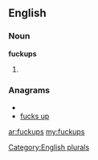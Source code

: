 ==English==

===Noun===
'''fuckups'''

# {{plural of|[[fuckup]]}}

===Anagrams===
* {{alphagram|cfkpsuu}}
* [[fucks up#English|fucks up]]

[[Category:English plurals]]

[[ar:fuckups]]
[[my:fuckups]]